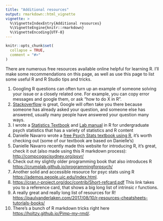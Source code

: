 ```yaml
---
title: "Additional resources"
output: rmarkdown::html_vignette
vignette: >
  %\VignetteIndexEntry{Additional resources}
  %\VignetteEngine{knitr::rmarkdown}
  %\VignetteEncoding{UTF-8}
---
```


```r
knitr::opts_chunk$set(
  collapse = TRUE,
  comment = "#>"
)
```


There are numerous free resources available online helpful for learning R. I'll make some recommendations on this page, as well as use this page to list some useful R and R Studio tips and tricks.

1. Googling R questions can often turn up an example of someone solving your issue or a closely related one. For example, you can copy error messages and google them, or ask "how to do X in R".
2. [Stackoverflow](https://stackoverflow.com) is great, Google will often take you there because someone has already asked your question, and someone else has answered, usually many people have answered your question many ways.
3. I wrote a [Statistics Textbook](https://crumplab.github.io/statistics/) and [Lab manual](https://crumplab.github.io/statisticsLab/) in R for undergraduate psych statistics that has a variety of statistics and R content
4. Danielle Navarro wrote a [free Psych Stats textbook using R](https://compcogscisydney.org/learning-statistics-with-r/), it's worth checking out (some of our textbook are based on Danielle's)
5. Danielle Navarro recently made this website for introducing R, it's great, check it out (also made using this R markdown process): [http://compcogscisydney.org/psyr/](http://compcogscisydney.org/psyr/)
6. Check out my slightly older programming book that also introduces R [https://crumplab.github.io/programmingforpsych/](https://crumplab.github.io/programmingforpsych/)
7. Another solid and accessible resource for psyc stats using R [https://ademos.people.uic.edu/index.html](https://ademos.people.uic.edu/index.html).
8. [https://cran.r-project.org/doc/contrib/Short-refcard.pdf](https://cran.r-project.org/doc/contrib/Short-refcard.pdf) This link takes you to a reference card, that shows a big long list of intrinsic r functions.
9. A really great and really long list of resources for R! [https://paulvanderlaken.com/2017/08/10/r-resources-cheatsheets-tutorials-books/](https://paulvanderlaken.com/2017/08/10/r-resources-cheatsheets-tutorials-books/)
10. There's a bunch of R markdown tricks right here <https://holtzy.github.io/Pimp-my-rmd/>.









